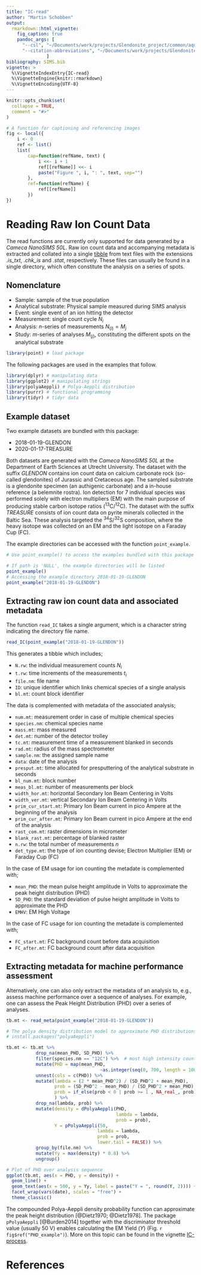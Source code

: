 ```yaml
---
title: "IC-read"
author: "Martin Schobben" 
output: 
  rmarkdown::html_vignette:
    fig_caption: true
    pandoc_args: [
      "--csl", "~/Documents/work/projects/Glendonite_project/common/aquatic-microbial-ecology.csl",
      "--citation-abbreviations", "~/Documents/work/projects/Glendonite_project/common/abbreviations.json", "--filter", "~/.cabal/bin/pandoc-crossref", "--css", "custom.css" 
               ]
bibliography: SIMS.bib
vignette: >
  %\VignetteIndexEntry{IC-read}
  %\VignetteEngine{knitr::rmarkdown}
  %\VignetteEncoding{UTF-8}
---
```


```r
knitr::opts_chunk$set(
  collapse = TRUE,
  comment = "#>"
)
```


```r
# A function for captioning and referencing images
fig <- local({
    i <- 0
    ref <- list()
    list(
        cap=function(refName, text) {
            i <<- i + 1
            ref[[refName]] <<- i
            paste("Figure ", i, ": ", text, sep="")
        },
        ref=function(refName) {
            ref[[refName]]
        })
})
```

# Reading Raw Ion Count Data

The read functions are currently only supported for data generated by a *Cameca NanoSIMS 50L*. Raw ion count data and accompanying metadata is extracted and collated into a single [tibble](https://cran.r-project.org/web/packages/tibble/vignettes/tibble.html) from text files with the extensions *.is_txt*, *.chk_is* and *.stat*, respectively. These files can usually be found in a single directory, which often constitute the analysis on a series of spots.

## Nomenclature

* Sample: sample of the true population
* Analytical substrate: Physical sample measured during SIMS analysis
* Event: single event of an ion hitting the detector
* Measurement: single count cycle $N_i$
* Analysis: $n$-series of measurements $N_{(i)} = M_j$ 
* Study: $m$-series of analyses $M_{(j)}$, constituting the different spots on the analytical substrate   

```r
library(point) # load package
```

The following packages are used in the examples that follow.

```r
library(dplyr) # manipulating data
library(ggplot2) # manipulating strings
library(polyaAeppli) # Polya-Aeppli distribution
library(purrr) # functional programming
library(tidyr) # tidyr data
```

## Example dataset
Two example datasets are bundled with this package:

* 2018-01-19-GLENDON
* 2020-01-17-TREASURE 

Both datasets are generated with the *Cameca NanoSIMS 50L* at the Department of Earth Sciences at Utrecht University. The dataset with the suffix *GLENDON* contains ion count data on calcium carbonate rock (so-called glendonites) of Jurassic and Cretaceous age. The sampled substrate is a glendonite specimen (an authigenic carbonate) and a in-house reference (a belemnite rostra). Ion detection for 7 individual species was performed solely with electron multipliers (EM) with the main purpose of producing stable carbon isotope ratios (^13^C/^12^C). The dataset with the suffix *TREASURE* consists of ion count data on pyrite minerals collected in the Baltic Sea. These analysis targeted the ^34^S/^32^S composition, where the heavy isotope was collected on an EM and the light isotope on a Faraday Cup (FC).

The example directories can be accessed with the function `point_example`.

```r
# Use point_example() to access the examples bundled with this package 

# If path is 'NULL', the example directories will be listed
point_example()
# Accessing the example directory 2018-01-19-GLENDON
point_example("2018-01-19-GLENDON")
```


## Extracting raw ion count data and associated metadata

The function `read_IC` takes a single argument, which is a character string indicating the directory file name. 

```r
read_IC(point_example("2018-01-19-GLENDON"))
```


This generates a tibble which includes;

* `N.rw`: the individual measurement counts $N_i$
* `t.rw`: time increments of the measurements $t_i$
* `file.nm`: file name
* `ID`: unique identifier which links chemical species of a single analysis
* `bl.mt`: count block identifier

The data is complemented with metadata of the associated analysis; 

* `num.mt`: measurement order in case of multiple chemical species
* `species.nm`: chemical species name
* `mass.mt`: mass measured
* `det.mt`: number of the detector trolley
* `tc.mt`: measurement time of a measurement blanked in seconds
* `rad.mt`: radius of the mass spectrometer
* `sample.nm`: the assigned sample name
* `data`: date of the analysis
* `presput.mt`: time allocated for presputtering of the analytical substrate in seconds
* `bl_num.mt`: block number
* `meas_bl.mt`: number of measurements per block
* `width_hor.mt`: horizontal Secondary Ion Beam Centering in Volts
* `width_ver.mt`: vertical Secondary Ion Beam Centering in Volts
* `prim_cur_start.mt`: Primary Ion Beam current in pico Ampere at the beginning of the analysis
* `prim_cur_after.mt`: Primary Ion Beam current in pico Ampere at the end of the analysis
* `rast_com.mt`: raster dimensions in micrometer
* `blank_rast.mt`: percentage of blanked raster
* `n.rw`: the total number of measurements $n$
* `det_type.mt`: the type of ion counting devise; Electron Multiplier (EM) or Faraday Cup (FC) 

In the case of EM usage for ion counting the metadate is complemented with;

* `mean_PHD`: the mean pulse height amplitude in Volts to approximate the peak height distribution (PHD)
* `SD_PHD`: the standard deviation of pulse height amplitude in Volts to approximate the PHD 
* `EMHV`: EM High Voltage  

In the case of FC usage for ion counting the metadate is complemented with;

* `FC_start.mt`: FC background count before data acquisition
* `FC_after.mt`: FC background count after data acquisition


## Extracting metadata for machine performance assessment

Alternatively, one can also only extract the metadata of an analysis to, e.g., assess machine performance over a sequence of analyses. For example, one can assess the Peak Height Distribution (PHD) over a series of analyses.  

```r

tb.mt <- read_meta(point_example("2018-01-19-GLENDON"))

# The polya density distribution model to approximate PHD distributions
# install.packages("polyaAeppli")

tb.mt <- tb.mt %>% 
           drop_na(mean_PHD, SD_PHD) %>% 
           filter(species.nm == "12C") %>%  # most high intensity counts
           mutate(PHD = map(mean_PHD, 
                                   ~as.integer(seq(0, 700, length = 100)))) %>%
           unnest(cols = c(PHD)) %>% 
           mutate(lambda = (2 * mean_PHD^2) / (SD_PHD^2 + mean_PHD),
                  prob = (SD_PHD^2 - mean_PHD) / (SD_PHD^2 + mean_PHD),
                  prob = if_else(prob < 0 | prob >= 1 , NA_real_, prob),
                  ) %>% 
           drop_na(lambda, prob) %>% 
           mutate(density = dPolyaAeppli(PHD, 
                                         lambda = lambda, 
                                         prob = prob),
                  Y = pPolyaAeppli(50, 
                                  lambda = lambda, 
                                  prob = prob, 
                                  lower.tail = FALSE)) %>% 
           group_by(file.nm) %>% 
           mutate(Yy = max(density) * 0.8) %>% 
           ungroup()

# Plot of PHD over analysis sequence
ggplot(tb.mt, aes(x = PHD, y = density)) +
  geom_line() +
  geom_text(aes(x = 500, y = Yy, label = paste("Y = ", round(Y, 2)))) +
  facet_wrap(vars(date), scales = "free") +
  theme_classic()
```

The compounded Polya-Aeppli density probability function can approximate the peak height distribution  [@Dietz1970; @Dietz1978]. The package `pPolyaAeppli` [@Burden2014] together with the discriminator threshold value (usually 50 V) enables calculating the EM Yield ($Y$) (Fig. `r fig$ref("PHD_example")`). More on this topic can be found in the vignette [IC-process](IC-process.html).

# References
